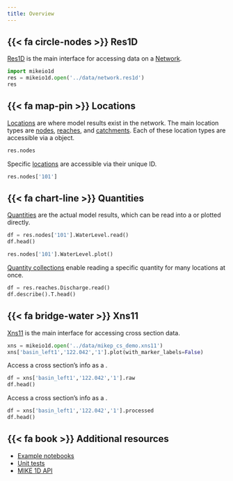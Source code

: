 ```yaml
---
title: Overview
---
```


## {{< fa circle-nodes >}} Res1D

[Res1D](res1d.qmd) is the main interface for accessing data on a [Network](network.qmd).

```python
import mikeio1d
res = mikeio1d.open('../data/network.res1d')
res
```

## {{< fa map-pin >}} Locations

[Locations](locations.qmd) are where model results exist in the network. The main location types are [nodes](`mikeio1d.result_network.ResultNodes`), [reaches](`mikeio1d.result_network.ResultReaches`), and [catchments](`mikeio1d.result_network.ResultCatchments`). Each of these location types are accessible via a [](`~mikeio1d.Res1D`) object.

```python
res.nodes
```

Specific [locations](`mikeio1d.result_network.ResultLocation`) are accessible via their unique ID.
```python
res.nodes['101']
```

## {{< fa chart-line >}} Quantities

[Quantities](quantities.qmd) are the actual model results, which can be read into a [](`~pandas.DataFrame`) or plotted directly.

```python
df = res.nodes['101'].WaterLevel.read()
df.head()
```

```python
res.nodes['101'].WaterLevel.plot()
```

[Quantity collections](`~mikeio1d.result_network.ResultQuantityCollection`) enable reading a specific quantity for many locations at once.

```python
df = res.reaches.Discharge.read()
df.describe().T.head()
```

## {{< fa bridge-water >}} Xns11

[Xns11](xns11.qmd) is the main interface for accessing cross section data.

```python
xns = mikeio1d.open('../data/mikep_cs_demo.xns11')
xns['basin_left1','122.042','1'].plot(with_marker_labels=False)
```

Access a cross section's [](`~mikeio1d.cross_sections.CrossSection.raw`) info as a [](`~pandas.DataFrame`).

```python
df = xns['basin_left1','122.042','1'].raw
df.head()
``` 

Access a cross section's [](`~mikeio1d.cross_sections.CrossSection.processed`) info as a [](`~pandas.DataFrame`).

```python
df = xns['basin_left1','122.042','1'].processed
df.head()
``` 

## {{< fa book >}} Additional resources

-   [Example notebooks](https://nbviewer.jupyter.org/github/DHI/mikeio1d/tree/main/notebooks/)
-   [Unit tests](https://github.com/DHI/mikeio1d/tree/main/tests)
-   [MIKE 1D API](http://docs.mikepoweredbydhi.com/engine_libraries/mike1d/mike1d_api/)